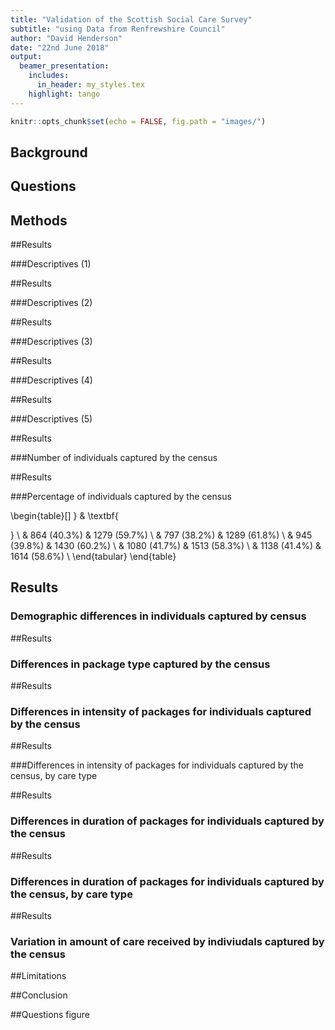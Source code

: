 ```yaml
---
title: "Validation of the Scottish Social Care Survey"
subtitle: "using Data from Renfrewshire Council"
author: "David Henderson"
date: "22nd June 2018"
output:
  beamer_presentation:
    includes:
      in_header: my_styles.tex
    highlight: tango
---
```


```r
knitr::opts_chunk$set(echo = FALSE, fig.path = "images/")
```

## Background

\begin{wideitemize}
\item  Validation to inform main thesis project
\item  Social Care Survey (SCS) newly available for data linkage
\item  Cross-sectional
\item  Continuous data from Renfrewshire council 
\end{wideitemize}

## Questions

\begin{itemize}
\item What percentage of the total number of indivudals receiving care in each finanacial year is captured by SCS?
\item Are there demographic differences in those that are/are not captured by the census?
\item Are there differences in the intensity and duration of care received by those that are/are not captured by the census?
\item For those individuals that \textbf{\textit{are}} captured by the census, is the amount of care they receive in the census week representative of the care received throuought the year?
\end{itemize}

## Methods

\begin{wideitemize}
\item Summarise data into \textbf{\textit{packages}} of care. 
\item Descriptive stats
\item Time series
\item \emph{Interim} results
\end{wideitemize}

##Results

###Descriptives (1)

\begin{table}[]
\centering
\caption{Number of records at each stage of data cleaning}
\label{tab:renf-cleaning}
\begin{threeparttable}
\begin{tabular}{@{}lr@{}}
\toprule
Data Cleaning stage                & Number of records \\ \midrule
Initial home care file             & 106,111           \\
Including over 65s only            & 92,723             \\
Summarised to packages of care     & 41,002\tnote{1}    \\ 
Packages of non-zero hours of care & 28,775             \\ \bottomrule
\end{tabular}
\begin{tablenotes}
\item[1] Total number of individuals = 10,310
\end{tablenotes}
\end{threeparttable}
\end{table}

##Results

###Descriptives (2)

\begin{figure}
\includegraphics[width=\textwidth,height=0.75\textheight,keepaspectratio]{images/01-age-gender-ts-subset}
\end{figure}

##Results

###Descriptives (3)

\begin{figure}
\includegraphics[width=\textwidth,height=0.75\textheight,keepaspectratio]{images/03-pack-plot}
\end{figure}

##Results

###Descriptives (4)

\begin{figure}
\includegraphics[width=\textwidth,height=0.75\textheight,keepaspectratio]{images/04-hrs-plot-ts-subset}
\end{figure}

##Results

###Descriptives (5)

\begin{figure}
\includegraphics[width=\textwidth,height=0.75\textheight,keepaspectratio]{images/05-duration-plot}
\end{figure}

##Results

###Number of individuals captured by the census

\begin{figure}
\includegraphics[width=\textwidth,height=0.75\textheight,keepaspectratio]{images/06-indivdual-weekly-variation.png}
\end{figure}


##Results

###Percentage of individuals captured by the census

\begin{table}[]
\centering
\caption{Count of individuals with packages captured by census}
\label{tab:renf-cens-indi-count}
\begin{tabular}{@{}lrr@{}}
\toprule
\textbf{Financial Year} & \textbf{\begin{tabular}[c]{@{}r@{}}Individuals with zero\\ packages captured by \\ census (n)\end{tabular}} & \textbf{\begin{tabular}[c]{@{}r@{}}Individuals with at\\ least one package \\ captured by census (n)\end{tabular}} \\ \midrule
\textbf{2010/11} & 864 (40.3\%) & 1279 (59.7\%) \\
\textbf{2011/12} & 797 (38.2\%) & 1289 (61.8\%) \\
\textbf{2012/13} & 945 (39.8\%) & 1430 (60.2\%) \\
\textbf{2013/14} & 1080 (41.7\%) & 1513 (58.3\%) \\
\textbf{2014/15} & 1138 (41.4\%) & 1614 (58.6\%) \\ \bottomrule
\end{tabular}
\end{table}

## Results

### Demographic differences in individuals captured by census

\begin{figure}
\includegraphics[width=\textwidth,height=0.8\textheight,keepaspectratio]{images/table-prop-age-plot.png}
\end{figure}

##Results

### Differences in package type captured by the census

\begin{figure}
\includegraphics[width=\textwidth,height=0.75\textheight,keepaspectratio]{images/08_census-prop-plot.png}
\end{figure}

##Results

### Differences in intensity of packages for individuals captured by the census

\begin{figure}
\includegraphics[width=\textwidth,height=0.75\textheight,keepaspectratio]{images/10_inten.png}
\end{figure}

##Results

###Differences in intensity of packages for individuals captured by the census, by care type

\begin{figure}
\includegraphics[width=\textwidth,height=0.75\textheight,keepaspectratio]{images/12_type-inten.png}
\end{figure}

##Results

### Differences in duration of packages for individuals captured by the census

\begin{figure}
\includegraphics[width=\textwidth,height=0.75\textheight,keepaspectratio]{images/16-duration.png}
\end{figure}

##Results

### Differences in duration of packages for individuals captured by the census, by care type

\begin{figure}
\includegraphics[width=\textwidth,height=0.75\textheight,keepaspectratio]{images/18-dur-type-plot.png}
\end{figure}

##Results

### Variation in amount of care received by indiviudals captured by the census

\begin{figure}
\includegraphics[width=\textwidth,height=0.75\textheight,keepaspectratio]{images/10-net-diff-plot.png}
\end{figure}

##Limitations

\begin{wideitemize}
\item Data from one council area only
\item Methods of summarising may be different from those calculated by Renfrewshire
\item Did not account for SEP
\end{wideitemize}

##Conclusion

\begin{itemize}
\item SCS captured between 51\% and 61\% of all indiviudals receving home care 2006-2016
\item Decreasing trend driven by increase in use of "Reablement" type packages
\item This phenomenon not captured by older versions of SCS
\item Individuals that are not identified by the census have marginally higher intensities of care and much shorter total duration of care. 
\item This is seen more obviously in non-"Mainstream" type packages
\item Why is this important for SCS
\end{itemize}


##Questions
 figure








